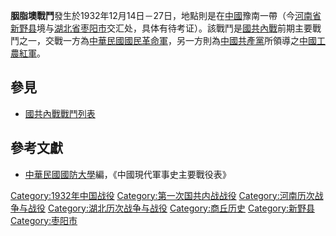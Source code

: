 {{Infobox Military Conflict|
campaign=|
image=|
caption=|
conflict=胭脂墺戰鬥|
date=1932年12月14日－27日|
place=[[中國|中國]]豫南|
result=雙方曾於[[胭脂墺|胭脂墺]]，[[門坎山|門坎山]]及[[橋口|橋口]]等地激戰，最後兩軍對峙|
combatant1=中華民國國民革命軍12師、54師、75師|
combatant2=紅軍27軍| 
commander1=[[曾萬鍾|曾萬鍾]]、[[郝夢麟|郝夢麟]]|
commander2=[[劉士奇|劉士奇]]|
strength1=|
strength2=|
casualties1=|
casualties2=|
}}
'''胭脂墺戰鬥'''發生於1932年12月14日－27日，地點則是在[[中國|中國]]豫南一帶（今[[河南省|河南省]][[新野县|新野县]]境与[[湖北省|湖北省]][[枣阳市|枣阳市]]交汇处，具体有待考证）。該戰鬥是[[國共內戰|國共內戰]]前期主要戰鬥之一，交戰一方為[[中華民國|中華民國]][[國民革命軍|國民革命軍]]，另一方則為[[中國共產黨|中國共產黨]]所領導之[[中國工農紅軍|中國工農紅軍]]。
==參見==
*[[國共內戰戰鬥列表|國共內戰戰鬥列表]]
==參考文獻==
*[[中華民國|中華民國]][[國防大學_(臺灣)|國防大學]]編，《中國現代軍事史主要戰役表》

[[Category:1932年中国战役|Category:1932年中国战役]]
[[Category:第一次国共内战战役|Category:第一次国共内战战役]]
[[Category:河南历次战争与战役|Category:河南历次战争与战役]]
[[Category:湖北历次战争与战役|Category:湖北历次战争与战役]]
[[Category:商丘历史|Category:商丘历史]]
[[Category:新野县|Category:新野县]]
[[Category:枣阳市|Category:枣阳市]]
